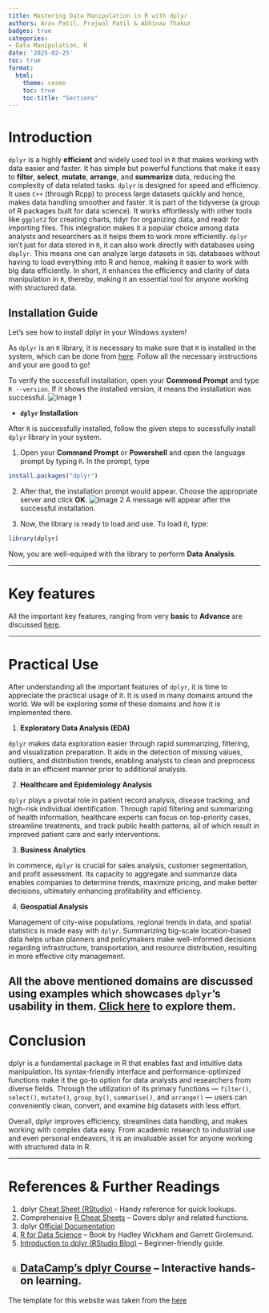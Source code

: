 ```yaml
---
title: Mastering Data Manipulation in R with dplyr
authors: Arav Patil, Prajwal Patil & Abhinav Thakur
badges: true
categories:
- Data Manipulation, R
date: '2025-02-25'
toc: true
format:
  html:
    theme: cosmo
    toc: true
    toc-title: "Sections"
---
```


# Introduction
`dplyr` is a highly **efficient** and widely used tool in `R` that makes working with data easier and faster.  It has simple but powerful functions that make it easy to **filter**, **select**, **mutate**, **arrange**, and **summarize** data, reducing the complexity of data related tasks. `dplyr` is designed for speed and efficiency. It uses `C++` (through Rcpp) to process large datasets quickly and hence, makes data handling smoother and faster. It is part of the tidyverse (a group of R packages built for data science). It works effortlessly with other tools like `ggplot2` for creating charts, tidyr for organizing data, and readr for importing files. This integration makes it a popular choice among data analysts and researchers as it helps them to work more efficiently. `dplyr` isn’t just for data stored in `R`, it can also work directly with databases using `dbplyr`. This means one can analyze large datasets in `SQL` databases without having to load everything into R and hence, making it easier to work with big data efficiently. In short, it enhances the efficiency and clarity of data manipulation in `R`, thereby, making it an essential tool for anyone working with structured data.

## Installation Guide

Let's see how to install dplyr in your Windows system!

As `dplyr` is an `R` library, it is necessary to make sure that `R` is installed in the system, which can be done from [here](https://cran.r-project.org/bin/windows/base/).
Follow all the necessary instructions and your are good to go!

To verify the successfull installation, open your **Commond Prompt** and type `R --version`. If it shows the installed version, it means the installation was successful.
![Image 1](images/r--version.png)

- **`dplyr` Installation**

After `R` is successfully installed, follow the given steps to sucessfully install `dplyr` library in your system.

1. Open your **Command Prompt** or **Powershell** and open the language prompt by typing `R`. In the prompt, type
```r
install.packages("dplyr")
```
2. After that, the installation prompt would appear. Choose the appropriate server and click **OK**.
![Image 2](images/dplyr-prompt.png)
A message will appear after the successful installation.

3. Now, the library is ready to load and use. To load it, type:
```r
library(dplyr)
```
Now, you are well-equiped with the library to perform **Data Analysis**.




---

# Key features

All the important key features, ranging from very **basic** to **Advance** are discussed [here](https://aravpatil000.github.io/quarto-web/posts/J018_R_Coding.html).

---

# Practical Use
After understanding all the important features of `dplyr`, it is time to appreciate the practical usage of it.
It is used in many domains around the world. We will be exploring some of these domains and how it is implemented there.

1. **Exploratory Data Analysis (EDA)**

`dplyr` makes data exploration easier through rapid summarizing, filtering, and visualization preparation. It aids in the detection of missing values, outliers, and distribution trends, enabling analysts to clean and preprocess data in an efficient manner prior to additional analysis.

2. **Healthcare and Epidemiology Analysis**

`dplyr` plays a pivotal role in patient record analysis, disease tracking, and high-risk individual identification. Through rapid filtering and summarizing of health information, healthcare experts can focus on top-priority cases, streamline treatments, and track public health patterns, all of which result in improved patient care and early interventions.

3. **Business Analytics**

In commerce, `dplyr` is crucial for sales analysis, customer segmentation, and profit assessment. Its capacity to aggregate and summarize data enables companies to determine trends, maximize pricing, and make better decisions, ultimately enhancing profitability and efficiency.

4. **Geospatial Analysis**

Management of city-wise populations, regional trends in data, and spatial statistics is made easy with `dplyr`. Summarizing big-scale location-based data helps urban planners and policymakers make well-informed decisions regarding infrastructure, transportation, and resource distribution, resulting in more effective city management.

**All the above mentioned domains are discussed using examples which showcases `dplyr`'s usability in them. [Click here](https://aravpatil000.github.io/quarto-web/posts/J018_Exposition.html) to explore them.**
---

# Conclusion
dplyr is a fundamental package in R that enables fast and intuitive data manipulation. Its syntax-friendly interface and performance-optimized functions make it the go-to option for data analysts and researchers from diverse fields. Through the utilization of its primary functions — `filter()`, `select()`, `mutate()`, `group_by()`, `summarise()`, and `arrange()` — users can conveniently clean, convert, and examine big datasets with less effort.

Overall, dplyr improves efficiency, streamlines data handling, and makes working with complex data easy. From academic research to industrial use and even personal endeavors, it is an invaluable asset for anyone working with structured data in R.

---

# References & Further Readings

1. dplyr [Cheat Sheet (RStudio)](https://rstudio.github.io/cheatsheets/data-transformation.pdf) - Handy reference for quick lookups.
2. Comprehensive [R Cheat Sheets](https://github.com/rstudio/cheatsheets) – Covers dplyr and related functions.
3. dplyr [Official Documentation](https://dplyr.tidyverse.org/)
4. [R for Data Science](https://r4ds.had.co.nz/) – Book by Hadley Wickham and Garrett Grolemund.
5. [Introduction to dplyr (RStudio Blog)](https://www.rstudio.com/resources/cheatsheets/) – Beginner-friendly guide.
6. [DataCamp’s dplyr Course](https://www.datacamp.com/courses/dplyr-data-manipulation-in-r) – Interactive hands-on learning.
---

The template for this website was taken from the [here](https://github.com/nipunbatra/quarto-template)